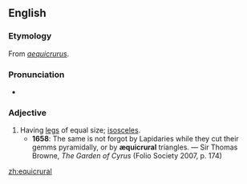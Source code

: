 ==English==

===Etymology===
From {{etyl|la|en}} ''[[aequicrurus]]''.

===Pronunciation===
* {{IPA|/iːkwɪˈkɹʊəɹəl/}}

===Adjective===
{{en-adj}}

# Having [[legs]] of equal size; [[isosceles]].
#* '''1658''': The same is not forgot by Lapidaries while they cut their gemms pyramidally, or by '''æquicrural''' triangles. — Sir Thomas Browne, ''The Garden of Cyrus'' (Folio Society 2007, p. 174)

[[zh:equicrural]]
